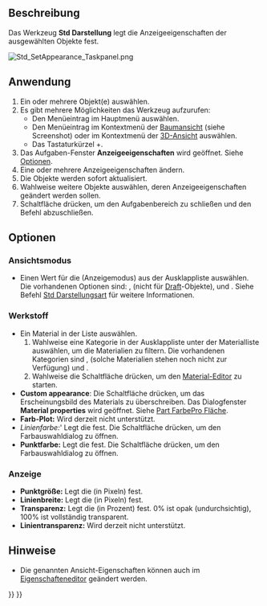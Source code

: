 <languages/>

{{Docnav/de
|[[Std_SetMaterial/de|SetMaterial]]
|[[Std_RandomColor/de|ZufälligeFarbe]]
|[[Std_View_Menu/de|Std Menü Ansicht]]
|IconL=Std_SetMaterial.svg
|IconR=Std_RandomColor.svg
|IconC=Freecad.svg
}}

{{GuiCommand/de
|Name=Std SetAppearance
|Name/de=Std Darstellung
|MenuLocation=Ansicht → Darstellung…
|Workbenches=[[Material_Workbench/de|Material]], [[Part_Workbench/de|Part]], [[PartDesign_Workbench/de|PartDesign]] und weitere
|Shortcut={{KEY|Ctrl}}+{{KEY|D}}
|SeeAlso=[[Std_SetMaterial/de|Std SetMaterial]], [[Part_ColorPerFace/de|Part FarbeProFläche]]
}}

<span id="Description"></span>
==Beschreibung==

Das Werkzeug '''Std Darstellung''' legt die Anzeigeeigenschaften der ausgewählten Objekte fest.

[[Image:Std_SetAppearance_Taskpanel.png]]
{{Caption|Der Aufgabenbereich Anzeigeeigenschaften}}

<span id="Usage"></span>
==Anwendung==

# Ein oder mehrere Objekt(e) auswählen.
# Es gibt mehrere Möglichkeiten das Werkzeug aufzurufen:
#* Den Menüeintrag {{MenuCommand|Ansicht → [[Image:Std_SetAppearance.svg|16px]] Darstellung...}} im Hauptmenü auswählen.
#* Den Menüeintrag {{MenuCommand|[[Image:Std_SetAppearance.svg|16px]] Darstellung...}} im Kontextmenü der [[Tree_view|Baumansicht]] (siehe Screenshot) oder im Kontextmenü der [[3D_view|3D-Ansicht]] auswählen.
#* Das Tastaturkürzel {{KEY|Ctrl}}+{{KEY|D}}.
# Das Aufgaben-Fenster '''Anzeigeeigenschaften''' wird geöffnet. Siehe [[#Optionen|Optionen]].
# Eine oder mehrere Anzeigeeigenschaften ändern.
# Die Objekte werden sofort aktualisiert.
# Wahlweise weitere Objekte auswählen, deren Anzeigeeigenschaften geändert werden sollen.
# Schaltfläche {{Button|Schließen}} drücken, um den Aufgabenbereich zu schließen und den Befehl abzuschließen.

<span id="Options"></span>
==Optionen==

<span id="Viewing_Mode"></span>
===Ansichtsmodus===

* Einen Wert für die {{PropertyView/de|Display Mode}} (Anzeigemodus) aus der Ausklappliste auswählen. Die vorhandenen Optionen sind: {{Value|Flat lines}}, {{Value|Shaded}} (nicht für [[Draft_Workbench/de|Draft]]-Objekte), {{Value|Wireframe}} und {{Value|Points}}. Siehe Befehl [[Std_DrawStyle/de|Std Darstellungsart]] für weitere Informationen.

<span id="Material"></span>
===Werkstoff===

* Ein Material in der Liste auswählen.
*# Wahlweise eine Kategorie in der Ausklappliste unter der Materialliste auswählen, um die Materialien zu filtern. Die vorhandenen Kategorien sind {{Value|Basic Appearance}}, {{Value|Texture Appearance}} (solche Materialien stehen noch nicht zur Verfügung) und {{Value|Alle Materials}}.
*# Wahlweise die Schaltfläche {{Button|Launch editor}} drücken, um den [[Material_Edit/de|Material-Editor]] zu starten.
* '''Custom appearance''': Die Schaltfläche {{Button|...}} drücken, um das Erscheinungsbild des Materials zu überschreiben. Das Dialogfenster '''Material properties''' wird geöffnet. Siehe [[Part_ColorPerFace/de#Anwendung|Part FarbePro Fläche]].
* '''Farb-Plot:''' Wird derzeit nicht unterstützt.
* ''Linienfarbe:''' Legt die {{PropertyView/de|Line Color}} fest. Die Schaltfläche drücken, um den Farbauswahldialog zu öffnen.
* '''Punktfarbe:''' Legt die {{PropertyView/de|Point Color}}fest. Die Schaltfläche drücken, um den Farbauswahldialog zu öffnen.

<span id="Display"></span>
===Anzeige===

* '''Punktgröße:''' Legt die {{PropertyView/de|Point Size}} (in Pixeln) fest.
* '''Linienbreite:''' Legt die {{PropertyView/de|Line Width}} (in Pixeln) fest.
* '''Transparenz:''' Legt die {{PropertyView/de|Transparency}} (in Prozent) fest. 0% ist opak (undurchsichtig), 100% ist vollständig transparent.
* '''Linientransparenz:''' Wird derzeit nicht unterstützt.

<span id="Notes"></span>
==Hinweise==

* Die genannten Ansicht-Eigenschaften  können auch im [[Property_editor/de|Eigenschafteneditor]] geändert werden.


{{Docnav/de
|[[Std_SetMaterial/de|SetMaterial]]
|[[Std_RandomColor/de|ZufälligeFarbe]]
|[[Std_View_Menu/de|Std Menü Ansicht]]
|IconL=Std_SetMaterial.svg
|IconR=Std_RandomColor.svg
|IconC=Freecad.svg
}}

{{Std_Base_navi{{#translation:}}}}
{{Userdocnavi{{#translation:}}}}
